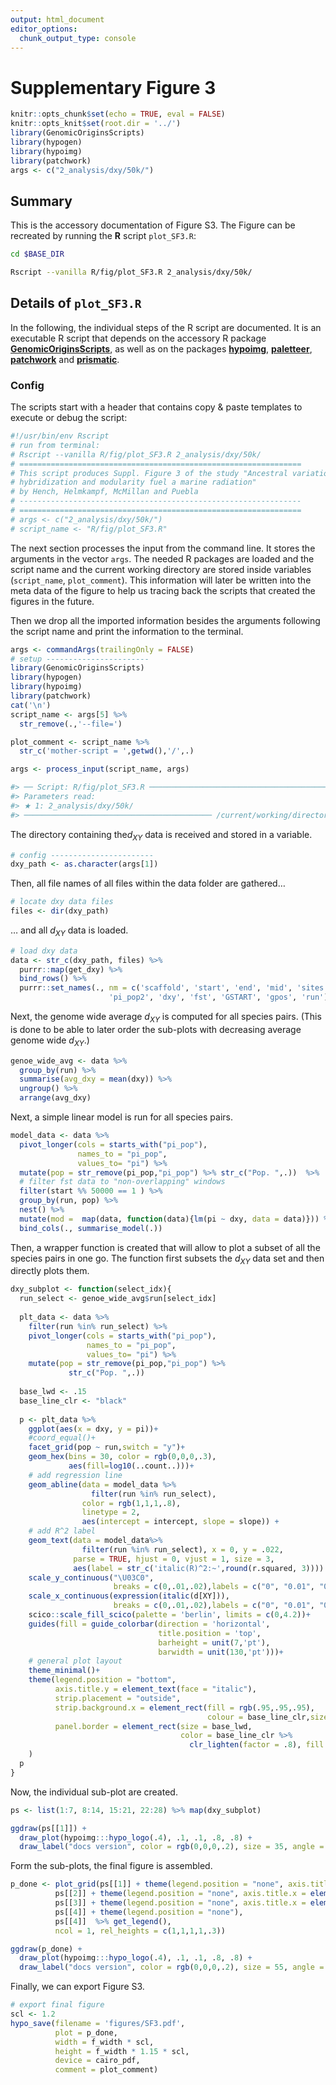 ```yaml
---
output: html_document
editor_options:
  chunk_output_type: console
---
```

# Supplementary Figure 3

```r
knitr::opts_chunk$set(echo = TRUE, eval = FALSE)
knitr::opts_knit$set(root.dir = '../')
library(GenomicOriginsScripts)
library(hypogen)
library(hypoimg)
library(patchwork)
args <- c("2_analysis/dxy/50k/")
```

## Summary

This is the accessory documentation of Figure S3.
The Figure can be recreated by running the **R** script `plot_SF3.R`:

```sh
cd $BASE_DIR

Rscript --vanilla R/fig/plot_SF3.R 2_analysis/dxy/50k/

```

## Details of `plot_SF3.R`

In the following, the individual steps of the R script are documented.
It is an executable R script that depends on the accessory R package [**GenomicOriginsScripts**](https://k-hench.github.io/GenomicOriginsScripts), as well as on the packages [**hypoimg**](https://k-hench.github.io/hypoimg), [**paletteer**](https://emilhvitfeldt.github.io/paletteer/), [**patchwork**](https://patchwork.data-imaginist.com/) and [**prismatic**](https://emilhvitfeldt.github.io/prismatic/).

### Config

The scripts start with a header that contains copy & paste templates to execute or debug the script:

```r
#!/usr/bin/env Rscript
# run from terminal:
# Rscript --vanilla R/fig/plot_SF3.R 2_analysis/dxy/50k/
# ===============================================================
# This script produces Suppl. Figure 3 of the study "Ancestral variation,
# hybridization and modularity fuel a marine radiation"
# by Hench, Helmkampf, McMillan and Puebla
# ---------------------------------------------------------------
# ===============================================================
# args <- c("2_analysis/dxy/50k/")
# script_name <- "R/fig/plot_SF3.R"
```

The next section processes the input from the command line.
It stores the arguments in the vector `args`.
The needed R packages are loaded and the script name and the current working directory are stored inside variables (`script_name`, `plot_comment`).
This information will later be written into the meta data of the figure to help us tracing back the scripts that created the figures in the future.

Then we drop all the imported information besides the arguments following the script name and print the information to the terminal.

```r
args <- commandArgs(trailingOnly = FALSE)
# setup -----------------------
library(GenomicOriginsScripts)
library(hypogen)
library(hypoimg)
library(patchwork)
cat('\n')
script_name <- args[5] %>%
  str_remove(.,'--file=')

plot_comment <- script_name %>%
  str_c('mother-script = ',getwd(),'/',.)

args <- process_input(script_name, args)
```

```r
#> ── Script: R/fig/plot_SF3.R ────────────────────────────────────────────
#> Parameters read:
#> ★ 1: 2_analysis/dxy/50k/
#> ────────────────────────────────────────── /current/working/directory ──
```

The directory containing the$d_{XY}$ data is received and stored in a variable.

```r
# config -----------------------
dxy_path <- as.character(args[1])
```

Then, all file names of all files within the data folder are gathered...

```r
# locate dxy data files
files <- dir(dxy_path)
```

... and all $d_{XY}$ data is loaded.

```r
# load dxy data
data <- str_c(dxy_path, files) %>%
  purrr::map(get_dxy) %>%
  bind_rows() %>%
  purrr::set_names(., nm = c('scaffold', 'start', 'end', 'mid', 'sites', 'pi_pop1',
                      'pi_pop2', 'dxy', 'fst', 'GSTART', 'gpos', 'run'))
```

Next, the genome wide average $d_{XY}$ is computed for all species pairs.
(This is done to be able to later order the sub-plots with decreasing average genome wide $d_{XY}$.)

```r
genoe_wide_avg <- data %>% 
  group_by(run) %>%
  summarise(avg_dxy = mean(dxy)) %>%
  ungroup() %>%
  arrange(avg_dxy)
```

Next, a simple linear model is run for all species pairs.

```r
model_data <- data %>%
  pivot_longer(cols = starts_with("pi_pop"),
               names_to = "pi_pop", 
               values_to= "pi") %>%
  mutate(pop = str_remove(pi_pop,"pi_pop") %>% str_c("Pop. ",.))  %>%
  # filter fst data to "non-overlapping" windows
  filter(start %% 50000 == 1 ) %>%
  group_by(run, pop) %>%
  nest() %>%
  mutate(mod =  map(data, function(data){lm(pi ~ dxy, data = data)})) %>%
  bind_cols(., summarise_model(.))
```

Then, a wrapper function is created that will allow to plot a subset of all the species pairs in one go.
The function first subsets the $d_{XY}$ data set and then directly plots them.

```r
dxy_subplot <- function(select_idx){
  run_select <- genoe_wide_avg$run[select_idx]
  
  plt_data <- data %>%
    filter(run %in% run_select) %>%
    pivot_longer(cols = starts_with("pi_pop"),
                 names_to = "pi_pop", 
                 values_to= "pi") %>%
    mutate(pop = str_remove(pi_pop,"pi_pop") %>% 
             str_c("Pop. ",.))
  
  base_lwd <- .15
  base_line_clr <- "black"
  
  p <- plt_data %>%
    ggplot(aes(x = dxy, y = pi))+
    #coord_equal()+
    facet_grid(pop ~ run,switch = "y")+
    geom_hex(bins = 30, color = rgb(0,0,0,.3),
             aes(fill=log10(..count..)))+
    # add regression line
    geom_abline(data = model_data %>%
                  filter(run %in% run_select),
                color = rgb(1,1,1,.8),
                linetype = 2,
                aes(intercept = intercept, slope = slope)) +
    # add R^2 label
    geom_text(data = model_data%>%
                filter(run %in% run_select), x = 0, y = .022,
              parse = TRUE, hjust = 0, vjust = 1, size = 3,
              aes(label = str_c('italic(R)^2:~',round(r.squared, 3)))) +
    scale_y_continuous("\U03C0",
                       breaks = c(0,.01,.02),labels = c("0", "0.01", "0.02"))+
    scale_x_continuous(expression(italic(d[XY])),
                       breaks = c(0,.01,.02),labels = c("0", "0.01", "0.02"))+
    scico::scale_fill_scico(palette = 'berlin', limits = c(0,4.2))+
    guides(fill = guide_colorbar(direction = 'horizontal',
                                 title.position = 'top',
                                 barheight = unit(7,'pt'),
                                 barwidth = unit(130,'pt')))+
    # general plot layout
    theme_minimal()+
    theme(legend.position = "bottom",
          axis.title.y = element_text(face = "italic"),
          strip.placement = "outside", 
          strip.background.x = element_rect(fill = rgb(.95,.95,.95),
                                            colour = base_line_clr,size = base_lwd),
          panel.border = element_rect(size = base_lwd,
                                      color = base_line_clr %>% 
                                        clr_lighten(factor = .8), fill = rgb(1,1,1,0))
    )
  p
}
```

Now, the individual sub-plot are created.

```r
ps <- list(1:7, 8:14, 15:21, 22:28) %>% map(dxy_subplot)
```

```r
ggdraw(ps[[1]]) + 
  draw_plot(hypoimg:::hypo_logo(.4), .1, .1, .8, .8) +
  draw_label("docs version", color = rgb(0,0,0,.2), size = 35, angle = 45)
```

Form the sub-plots, the final figure is assembled.

```r
p_done <- plot_grid(ps[[1]] + theme(legend.position = "none", axis.title.x = element_blank()), 
          ps[[2]] + theme(legend.position = "none", axis.title.x = element_blank()), 
          ps[[3]] + theme(legend.position = "none", axis.title.x = element_blank()),
          ps[[4]] + theme(legend.position = "none"),
          ps[[4]]  %>% get_legend(),
          ncol = 1, rel_heights = c(1,1,1,1,.3))
```

```r
ggdraw(p_done) + 
  draw_plot(hypoimg:::hypo_logo(.4), .1, .1, .8, .8) +
  draw_label("docs version", color = rgb(0,0,0,.2), size = 55, angle = 45)
```

Finally, we can export Figure S3.

```r
# export final figure
scl <- 1.2
hypo_save(filename = 'figures/SF3.pdf',
          plot = p_done,
          width = f_width * scl,
          height = f_width * 1.15 * scl,
          device = cairo_pdf,
          comment = plot_comment)
```